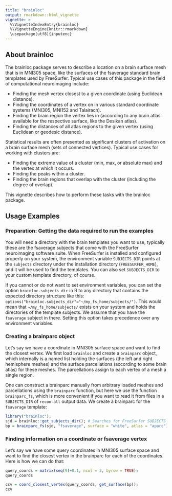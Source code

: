 ```yaml
---
title: "brainloc"
output: rmarkdown::html_vignette
vignette: >
  %\VignetteIndexEntry{brainloc}
  %\VignetteEngine{knitr::rmarkdown}
  \usepackage[utf8]{inputenc}
---
```


## About brainloc

The brainloc package serves to describe a location on a brain surface mesh that is in MNI305 space, like the surfaces of the fsaverage standard brain templates used by FreeSurfer. Typical use cases of this package in the field of computational neuroimaging include:

* Finding the mesh vertex closest to a given coordinate (using Euclidean distance).
* Finding the coordinates of a vertex on in various standard coordinate systems (MNI305, MNI152 and Talairach).
* Finding the brain region the vertex lies in (according to any brain atlas available for the respective surface, like the Desikan atlas).
* Finding the distances of all atlas regions to the given vertex (using Euclidean or geodesic distance).

Statistical results are often presented as significant clusters of activation on a brain surface mesh (sets of connected vertices). Typical use cases for working with clusters are:

* Finding the extreme value of a cluster (min, max, or absolute max) and the vertex at which it occurs.
* Finding the peaks within a cluster.
* Finding the brain regions that overlap with the cluster (including the degree of overlap).

This vignette describes how to perform these tasks with the brainloc package.

## Usage Examples

### Preparation: Getting the data required to run the examples

You will need a directory with the brain templates you want to use, typically these are the fsaverage subjects that come with the FreeSurfer neuroimaging software suite. When FreeSurfer is installed and configured properly on your system, the environment variable `SUBJECTS_DIR` points at the `subjects` directory under the installation directory (`FREESURFER_HOME`), and it will be used to find the templates. You can also set `SUBJECTS_DIR` to your custom template directory, of course.

If you cannot or do not want to set environment variables, you can set the option `brainloc.subjects_dir` in R to any directory that contains the expected directory structure like this: `options("brainloc.subjects_dir"="~/my_fs_home/subjects/")`. This would mean that `~/my_fs_home/subjects/` exists on your system and holds the directories of the template subjects. We assume that you have the `fsaverage` subject in there. Setting this option takes precedence over any environment variables.


### Creating a brainparc object

Let's say we have a coordinate in MNI305 surface space and want to find the closest vertex. We first load `brainloc` and create a `brainparc` object, which internally is a named list holding the surfaces (the left and right hemisphere meshes) and the surface parcellations (according to some brain atlas) for these meshes. The parcellations assign to each vertex of a mesh a single region.

One can construct a brainparc manually from arbitrary loaded meshes and parcellations using the `brainparc` function, but here we use the function `brainparc_fs`, which is more convenient if you want to read it from files in a `SUBJECTS_DIR` of `recon-all` output data. We create a brainparc for the `fsaverage` template:


```r
library("brainloc");
sjd = brainloc::get_subjects_dir(); # Searches for FreeSurfer SUBJECTS_DIR on machine.
bp = brainparc_fs(sjd, "fsaverage", surface = "white", atlas = "aparc");
```


### Finding information on a coordinate or fsaverage vertex

Let's say we have some query coordinates in MNI305 surface space and want to find the closest vertex in the brainparc for each of the coordinates. Here is how we can do that:

```r
query_coords = matrix(seq(9)+0.1, ncol = 3, byrow = TRUE);
query_coords

ccv = coord_closest_vertex(query_coords, get_surface(bp));
ccv
```


